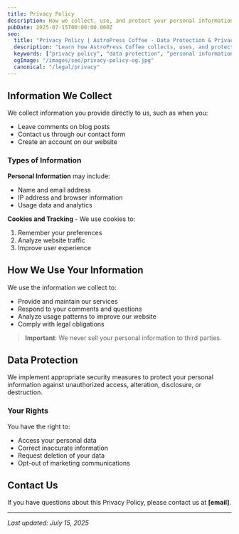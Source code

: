 ```yaml
---
title: Privacy Policy
description: How we collect, use, and protect your personal information when you visit our website.
pubDate: 2025-07-15T00:00:00.000Z
seo:
  title: "Privacy Policy | AstroPress Coffee - Data Protection & Privacy"
  description: "Learn how AstroPress Coffee collects, uses, and protects your personal information. Our comprehensive privacy policy ensures your data security and privacy rights."
  keywords: ["privacy policy", "data protection", "personal information", "cookies", "user rights", "data security"]
  ogImage: "/images/seo/privacy-policy-og.jpg"
  canonical: "/legal/privacy"
---
```


## Information We Collect

We collect information you provide directly to us, such as when you:
- Leave comments on blog posts
- Contact us through our contact form
- Create an account on our website

### Types of Information

**Personal Information** may include:
- Name and email address
- IP address and browser information
- Usage data and analytics

**Cookies and Tracking** - We use cookies to:
1. Remember your preferences
2. Analyze website traffic
3. Improve user experience

## How We Use Your Information

We use the information we collect to:

- Provide and maintain our services
- Respond to your comments and questions
- Analyze usage patterns to improve our website
- Comply with legal obligations

> **Important**: We never sell your personal information to third parties.

## Data Protection

We implement appropriate security measures to protect your personal information against unauthorized access, alteration, disclosure, or destruction.

### Your Rights

You have the right to:
- Access your personal data
- Correct inaccurate information
- Request deletion of your data
- Opt-out of marketing communications

## Contact Us

If you have questions about this Privacy Policy, please contact us at **[email]**.

---

*Last updated: July 15, 2025*

